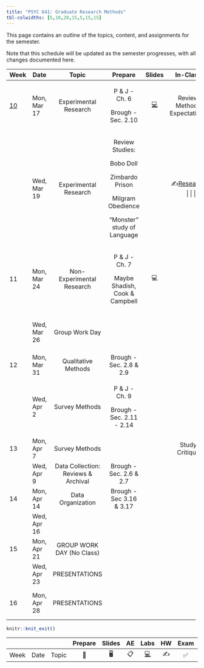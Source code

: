 ```yaml
---
title: "PSYC 641: Graduate Research Methods"
tbl-colwidths: [5,10,20,15,5,15,15]
---
```


This page contains an outline of the topics, content, and assignments for the semester.

Note that this schedule will be updated as the semester progresses, with all changes documented here.

::: column-screen-inset-right
+-----------------------------------------------------------------+-------------+-------------------------------------+--------------------------------+------------------------------------------------------------------------------+------------------------------------------------------------------+-----------------------------------+
| Week                                                            | Date        | Topic                               | Prepare                        | Slides                                                                       | In-Class                                                         | Due                               |
+=================================================================+=============+:===================================:+:==============================:+:============================================================================:+:================================================================:+:=================================:+
| [10](https://dharaden.github.io/psyc641-s25/weeks/week-10.html) | Mon, Mar 17 | Experimental Research               | P & J - Ch. 6                  | [💻](https://dharaden.github.io/psyc641-s25/slides/lec-10.html#/title-slide) | Review Methods Expectations                                      |                                   |
|                                                                 |             |                                     |                                |                                                                              |                                                                  |                                   |
|                                                                 |             |                                     | Brough - Sec. 2.10             |                                                                              |                                                                  |                                   |
+-----------------------------------------------------------------+-------------+-------------------------------------+--------------------------------+------------------------------------------------------------------------------+------------------------------------------------------------------+-----------------------------------+
|                                                                 | Wed, Mar 19 | Experimental Research               | Review Studies:                |                                                                              | ✍️[Research Redesigns](/slides/research_deep_dive_activity.html) |                                   |
|                                                                 |             |                                     |                                |                                                                              |                                                                  |                                   |
|                                                                 |             |                                     | Bobo Doll                      |                                                                              |                                                                  |                                   |
|                                                                 |             |                                     |                                |                                                                              |                                                                  |                                   |
|                                                                 |             |                                     | Zimbardo Prison                |                                                                              |                                                                  |                                   |
|                                                                 |             |                                     |                                |                                                                              |                                                                  |                                   |
|                                                                 |             |                                     | Milgram Obedience              |                                                                              |                                                                  |                                   |
|                                                                 |             |                                     |                                |                                                                              |                                                                  |                                   |
|                                                                 |             |                                     | "Monster" study of Language    |                                                                              |                                                                  |                                   |
+-----------------------------------------------------------------+-------------+-------------------------------------+--------------------------------+------------------------------------------------------------------------------+------------------------------------------------------------------+-----------------------------------+
| 11                                                              | Mon, Mar 24 | Non-Experimental Research           | P & J - Ch. 7                  | 💻                                                                           |                                                                  |                                   |
|                                                                 |             |                                     |                                |                                                                              |                                                                  |                                   |
|                                                                 |             |                                     | Maybe Shadish, Cook & Campbell |                                                                              |                                                                  |                                   |
+-----------------------------------------------------------------+-------------+-------------------------------------+--------------------------------+------------------------------------------------------------------------------+------------------------------------------------------------------+-----------------------------------+
|                                                                 | Wed, Mar 26 | Group Work Day                      |                                |                                                                              |                                                                  | Methods Section Draft Sun, Mar 30 |
+-----------------------------------------------------------------+-------------+-------------------------------------+--------------------------------+------------------------------------------------------------------------------+------------------------------------------------------------------+-----------------------------------+
| 12                                                              | Mon, Mar 31 | Qualitative Methods                 | Brough - Sec. 2.8 & 2.9        |                                                                              |                                                                  |                                   |
+-----------------------------------------------------------------+-------------+-------------------------------------+--------------------------------+------------------------------------------------------------------------------+------------------------------------------------------------------+-----------------------------------+
|                                                                 | Wed, Apr 2  | Survey Methods                      | P & J - Ch. 9                  |                                                                              |                                                                  | Peer Review Sun, Apr 6            |
|                                                                 |             |                                     |                                |                                                                              |                                                                  |                                   |
|                                                                 |             |                                     | Brough - Sec. 2.11 - 2.14      |                                                                              |                                                                  |                                   |
+-----------------------------------------------------------------+-------------+-------------------------------------+--------------------------------+------------------------------------------------------------------------------+------------------------------------------------------------------+-----------------------------------+
| 13                                                              | Mon, Apr 7  | Survey Methods                      |                                |                                                                              | Study Critique                                                   |                                   |
+-----------------------------------------------------------------+-------------+-------------------------------------+--------------------------------+------------------------------------------------------------------------------+------------------------------------------------------------------+-----------------------------------+
|                                                                 | Wed, Apr 9  | Data Collection: Reviews & Archival | Brough - Sec. 2.6 & 2.7        |                                                                              |                                                                  |                                   |
+-----------------------------------------------------------------+-------------+-------------------------------------+--------------------------------+------------------------------------------------------------------------------+------------------------------------------------------------------+-----------------------------------+
| 14                                                              | Mon, Apr 14 | Data Organization                   | Brough - Sec 3.16 & 3.17       |                                                                              |                                                                  |                                   |
+-----------------------------------------------------------------+-------------+-------------------------------------+--------------------------------+------------------------------------------------------------------------------+------------------------------------------------------------------+-----------------------------------+
|                                                                 | Wed, Apr 16 |                                     |                                |                                                                              |                                                                  |                                   |
+-----------------------------------------------------------------+-------------+-------------------------------------+--------------------------------+------------------------------------------------------------------------------+------------------------------------------------------------------+-----------------------------------+
| 15                                                              | Mon, Apr 21 | GROUP WORK DAY (No Class)           |                                |                                                                              |                                                                  |                                   |
+-----------------------------------------------------------------+-------------+-------------------------------------+--------------------------------+------------------------------------------------------------------------------+------------------------------------------------------------------+-----------------------------------+
|                                                                 | Wed, Apr 23 | PRESENTATIONS                       |                                |                                                                              |                                                                  |                                   |
+-----------------------------------------------------------------+-------------+-------------------------------------+--------------------------------+------------------------------------------------------------------------------+------------------------------------------------------------------+-----------------------------------+
| 16                                                              | Mon, Apr 28 | PRESENTATIONS                       |                                |                                                                              |                                                                  | Final Report Mon, Apr 28          |
+-----------------------------------------------------------------+-------------+-------------------------------------+--------------------------------+------------------------------------------------------------------------------+------------------------------------------------------------------+-----------------------------------+
:::

```r
knitr::knit_exit()
```

|      |      |       | Prepare | Slides | AE  |  Labs  | HW  | Exam | Project |
|------|------|-------|:-------:|:------:|:---:|:------:|:---:|:----:|:-------:|
| Week | Date | Topic |   📖    |   🖥️   | 📋  | [💻]() | ✍️  |  ✅  |   📂    |
